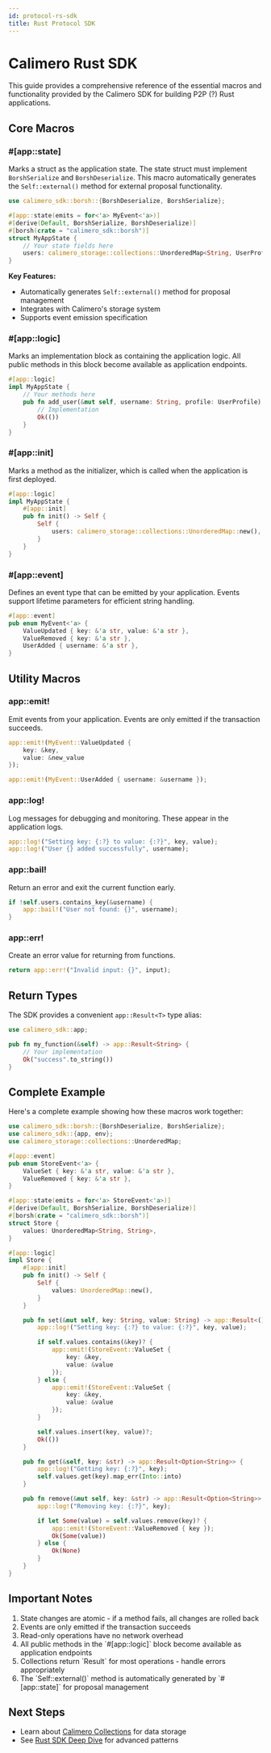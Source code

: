 ```yaml
---
id: protocol-rs-sdk
title: Rust Protocol SDK
---
```


# Calimero Rust SDK

This guide provides a comprehensive reference of the essential macros and
functionality provided by the Calimero SDK for building P2P (?) Rust applications.

## Core Macros

### #[app::state]

Marks a struct as the application state. The state struct must implement
`BorshSerialize` and `BorshDeserialize`. This macro automatically generates the
`Self::external()` method for external proposal functionality.

```rust
use calimero_sdk::borsh::{BorshDeserialize, BorshSerialize};

#[app::state(emits = for<'a> MyEvent<'a>)]
#[derive(Default, BorshSerialize, BorshDeserialize)]
#[borsh(crate = "calimero_sdk::borsh")]
struct MyAppState {
    // Your state fields here
    users: calimero_storage::collections::UnorderedMap<String, UserProfile>,
}
```

**Key Features:**

- Automatically generates `Self::external()` method for proposal management
- Integrates with Calimero's storage system
- Supports event emission specification

### #[app::logic]

Marks an implementation block as containing the application logic. All public
methods in this block become available as application endpoints.

```rust
#[app::logic]
impl MyAppState {
    // Your methods here
    pub fn add_user(&mut self, username: String, profile: UserProfile) -> app::Result<()> {
        // Implementation
        Ok(())
    }
}
```

### #[app::init]

Marks a method as the initializer, which is called when the application is first
deployed.

```rust
#[app::logic]
impl MyAppState {
    #[app::init]
    pub fn init() -> Self {
        Self {
            users: calimero_storage::collections::UnorderedMap::new(),
        }
    }
}
```

### #[app::event]

Defines an event type that can be emitted by your application. Events support
lifetime parameters for efficient string handling.

```rust
#[app::event]
pub enum MyEvent<'a> {
    ValueUpdated { key: &'a str, value: &'a str },
    ValueRemoved { key: &'a str },
    UserAdded { username: &'a str },
}
```

## Utility Macros

### app::emit!

Emit events from your application. Events are only emitted if the transaction
succeeds.

```rust
app::emit!(MyEvent::ValueUpdated {
    key: &key,
    value: &new_value
});

app::emit!(MyEvent::UserAdded { username: &username });
```

### app::log!

Log messages for debugging and monitoring. These appear in the application logs.

```rust
app::log!("Setting key: {:?} to value: {:?}", key, value);
app::log!("User {} added successfully", username);
```

### app::bail!

Return an error and exit the current function early.

```rust
if !self.users.contains_key(&username) {
    app::bail!("User not found: {}", username);
}
```

### app::err!

Create an error value for returning from functions.

```rust
return app::err!("Invalid input: {}", input);
```

## Return Types

The SDK provides a convenient `app::Result<T>` type alias:

```rust
use calimero_sdk::app;

pub fn my_function(&self) -> app::Result<String> {
    // Your implementation
    Ok("success".to_string())
}
```

## Complete Example

Here's a complete example showing how these macros work together:

```rust
use calimero_sdk::borsh::{BorshDeserialize, BorshSerialize};
use calimero_sdk::{app, env};
use calimero_storage::collections::UnorderedMap;

#[app::event]
pub enum StoreEvent<'a> {
    ValueSet { key: &'a str, value: &'a str },
    ValueRemoved { key: &'a str },
}

#[app::state(emits = for<'a> StoreEvent<'a>)]
#[derive(Default, BorshSerialize, BorshDeserialize)]
#[borsh(crate = "calimero_sdk::borsh")]
struct Store {
    values: UnorderedMap<String, String>,
}

#[app::logic]
impl Store {
    #[app::init]
    pub fn init() -> Self {
        Self {
            values: UnorderedMap::new(),
        }
    }

    pub fn set(&mut self, key: String, value: String) -> app::Result<()> {
        app::log!("Setting key: {:?} to value: {:?}", key, value);

        if self.values.contains(&key)? {
            app::emit!(StoreEvent::ValueSet {
                key: &key,
                value: &value
            });
        } else {
            app::emit!(StoreEvent::ValueSet {
                key: &key,
                value: &value
            });
        }

        self.values.insert(key, value)?;
        Ok(())
    }

    pub fn get(&self, key: &str) -> app::Result<Option<String>> {
        app::log!("Getting key: {:?}", key);
        self.values.get(key).map_err(Into::into)
    }

    pub fn remove(&mut self, key: &str) -> app::Result<Option<String>> {
        app::log!("Removing key: {:?}", key);

        if let Some(value) = self.values.remove(key)? {
            app::emit!(StoreEvent::ValueRemoved { key });
            Ok(Some(value))
        } else {
            Ok(None)
        }
    }
}
```

## Important Notes

<ol>
  <li>
    State changes are atomic - if a method fails, all changes are rolled back
  </li>
  <li>Events are only emitted if the transaction succeeds</li>
  <li>Read-only operations have no network overhead</li>
  <li>
    All public methods in the `#[app::logic]` block become available as
    application endpoints
  </li>
  <li>
    Collections return `Result<T, StoreError>` for most operations - handle errors appropriately
  </li>
  <li>
    The `Self::external()` method is automatically generated by `#[app::state]` for proposal management
  </li>
</ol>

## Next Steps

- Learn about [Calimero Collections](./calimero-collections) for data storage
- See [Rust SDK Deep Dive](./rust-sdk-deep-dive) for advanced patterns

